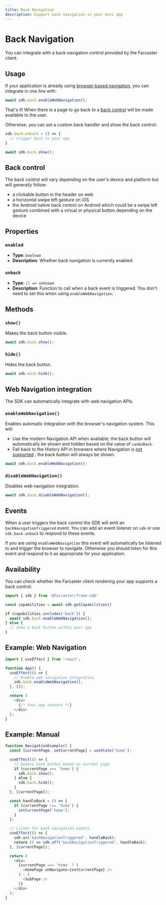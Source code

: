```yaml
---
title: Back Navigation
description: Support back navigation in your mini app
---
```


# Back Navigation

You can integrate with a back navigation control provided by the Farcaster
client.

## Usage

If your application is already using [browser-based navigation](#web-navigation-integration), you can
integrate in one line with:

```ts
await sdk.back.enableWebNavigation();
```

That's it! When there is a page to go back to a [back control](#back-control) will be made
available to the user.

Otherwise, you can set a custom back handler and show the back control:

```ts
sdk.back.onback = () => {
  // trigger back in your app
}

await sdk.back.show();
```

## Back control

The back control will vary depending on the user's device and platform but will
generally follow:
- a clickable button in the header on web
- a horizontal swipe left gesture on iOS
- the Android native back control on Android which could be a swipe left
  gesture combined with a virtual or physical button depending on the device


## Properties

### `enabled`
- **Type**: `boolean`
- **Description**: Whether back navigation is currently enabled

### `onback`
- **Type**: `() => unknown`
- **Description**: Function to call when a back event is triggered. You don't need to
  set this when using `enableWebNavigation`.

## Methods

### `show()`
Makes the back button visible.

```ts
await sdk.back.show();
```

### `hide()`
Hides the back button.

```ts
await sdk.back.hide();
```

## Web Navigation integration

The SDK can automatically integrate with web navigation APIs.

### `enableWebNavigation()`

Enables automatic integration with the browser's navigation system. This will:
- Use the modern Navigation API when available; the back button will automatically
  be shown and hidden based on the value of `canGoBack`.
- Fall back to the History API in browsers where Navigation is [not
  supported](https://developer.mozilla.org/en-US/docs/Web/API/Navigation_API#browser_compatibility)
  ; the back button will always be shown.

```ts
await sdk.back.enableWebNavigation();
```

### `disableWebNavigation()`

Disables web navigation integration.

```ts
await sdk.back.disableWebNavigation();
```

## Events

When a user triggers the back control the SDK will emit an
`backNavigationTriggered` event. You can add an event listener on `sdk` or use
`sdk.back.onback` to respond to these events.

If you are using `enableWebNavigation` this event will automatically be
listened to and trigger the browser to navigate. Otherwise you should listen
for this event and respond to it as appropriate for your application.


## Availability

You can check whether the Farcaster client rendering your app supports a back control:

```ts twoslash
import { sdk } from '@farcaster/frame-sdk'

const capabilities = await sdk.getCapabilities()

if (capabilities.includes('back')) {
  await sdk.back.enableWebNavigation();
} else {
  // show a back button within your app
}
```

## Example: Web Navigation 

```ts
import { useEffect } from 'react';

function App() {
  useEffect(() => {
    // Enable web navigation integration
    sdk.back.enableWebNavigation();
  }, []);

  return (
    <div>
      {/* Your app content */}
    </div>
  );
}
```

## Example: Manual

```ts
function NavigationExample() {
  const [currentPage, setCurrentPage] = useState('home');

  useEffect(() => {
    // Update back button based on current page
    if (currentPage === 'home') {
      sdk.back.show();
    } else {
      sdk.back.hide();
    }
  }, [currentPage]);

  const handleBack = () => {
    if (currentPage !== 'home') {
      setCurrentPage('home');
    }
  };

  // Listen for back navigation events
  useEffect(() => {
    sdk.on('backNavigationTriggered', handleBack);
    return () => sdk.off('backNavigationTriggered', handleBack);
  }, [currentPage]);

  return (
    <div>
      {currentPage === 'home' ? (
        <HomePage onNavigate={setCurrentPage} />
      ) : (
        <SubPage />
      )}
    </div>
  );
}
